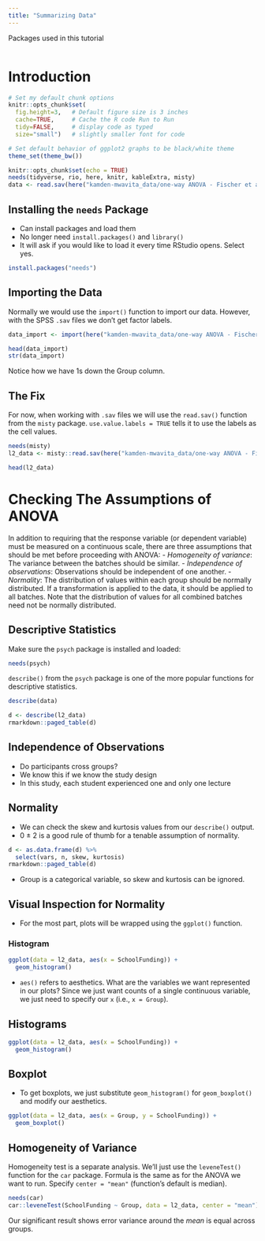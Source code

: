 ```yaml
---
title: "Summarizing Data"
---
```


Packages used in this tutorial
```r
```

# Introduction

```r
# Set my default chunk options 
knitr::opts_chunk$set( 
  fig.height=3,   # Default figure size is 3 inches
  cache=TRUE,     # Cache the R code Run to Run
  tidy=FALSE,     # display code as typed
  size="small")   # slightly smaller font for code

# Set default behavior of ggplot2 graphs to be black/white theme
theme_set(theme_bw())
```


```r
knitr::opts_chunk$set(echo = TRUE)
needs(tidyverse, rio, here, knitr, kableExtra, misty)
data <- read.sav(here("kamden-mwavita_data/one-way ANOVA - Fischer et al.sav"), use.value.labels = T)
```

## Installing the `needs` Package

- Can install packages and load them
- No longer need `install.packages()` and `library()`
- It will ask if you would like to load it every time RStudio opens. Select yes.

```r
install.packages("needs")
```


## Importing the Data
Normally we would use the `import()` function to import our data. However, with the SPSS `.sav` files we don't get factor labels.

``` r
data_import <- import(here("kamden-mwavita_data/one-way ANOVA - Fischer et al.sav"))

head(data_import)
str(data_import)
```

Notice how we have 1s down the Group column.

## The Fix
For now, when working with `.sav` files we will use the `read.sav()` function from the `misty` package. `use.value.labels = TRUE` tells it to use the labels as the cell values.

``` r
needs(misty)
l2_data <- misty::read.sav(here("kamden-mwavita_data/one-way ANOVA - Fischer et al.sav"), use.value.labels = TRUE)

head(l2_data)
```

# Checking The Assumptions of ANOVA
In addition to requiring that the response variable (or dependent variable) must be measured on a continuous scale, there are three assumptions that should be met before proceeding with ANOVA:
- *Homogeneity of variance*: The variance between the batches should be similar.
- *Independence of observations*: Observations should be independent of one another.
- *Normality*: The distribution of values within each group should be normally distributed. If a transformation is applied to the data, it should be applied to all batches. Note that the distribution of values for all combined batches need not be normally distributed.

## Descriptive Statistics

Make sure the `psych` package is installed and loaded:
```r
needs(psych)
```

`describe()` from the `psych` package is one of the more popular functions for descriptive statistics.

```r
describe(data)
```

```r
d <- describe(l2_data)
rmarkdown::paged_table(d)
```

## Independence of Observations
 - Do participants cross groups?
 - We know this if we know the study design
 - In this study, each student experienced one and only one lecture

## Normality
- We can check the skew and kurtosis values from our `describe()` output.
- 0 ± 2 is a good rule of thumb for a tenable assumption of normality.

```r
d <- as.data.frame(d) %>% 
  select(vars, n, skew, kurtosis)
rmarkdown::paged_table(d)
```

- Group is a categorical variable, so skew and kurtosis can be ignored. 

## Visual Inspection for Normality
- For the most part, plots will be wrapped using the `ggplot()` function.

### Histogram
```r
ggplot(data = l2_data, aes(x = SchoolFunding)) +
  geom_histogram()
```

- `aes()` refers to aesthetics. What are the variables we want represented in our plots? Since we just want counts of a single continuous variable, we just need to specify our `x` (i.e., `x = Group`).

## Histograms
```r
ggplot(data = l2_data, aes(x = SchoolFunding)) +
  geom_histogram()
```

## Boxplot
- To get boxplots, we just substitute `geom_histogram()` for `geom_boxplot()` and modify our aesthetics.

```r
ggplot(data = l2_data, aes(x = Group, y = SchoolFunding)) +
  geom_boxplot()
```

## Homogeneity of Variance
Homogeneity test is a separate analysis. We'll just use the `leveneTest()` function for the `car` package. Formula is the same as for the ANOVA we want to run. Specify `center = "mean"` (function's default is median).

``` r
needs(car)
car::leveneTest(SchoolFunding ~ Group, data = l2_data, center = "mean")
```

Our significant result shows error variance around the *mean* is equal across groups.